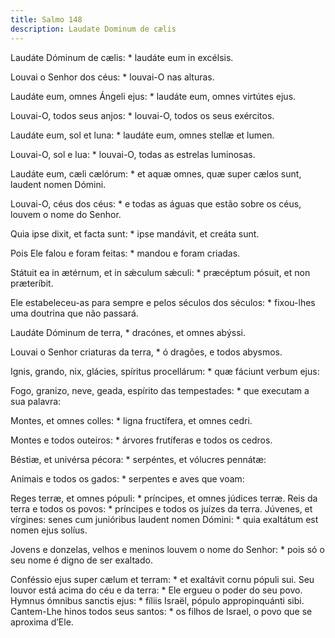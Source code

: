 ```yaml
---
title: Salmo 148
description: Laudate Dominum de cælis
---
```


<div class="side-by-side not-content">

Laudáte Dóminum de cælis: * laudáte eum in excélsis.

Louvai o Senhor dos céus: * louvai-O nas alturas.

Laudáte eum, omnes Ángeli ejus: * laudáte eum, omnes virtútes ejus.

Louvai-O, todos seus anjos: * louvai-O, todos os seus exércitos.

Laudáte eum, sol et luna: * laudáte eum, omnes stellæ et lumen.

Louvai-O, sol e lua: * louvai-O, todas as estrelas luminosas.

Laudáte eum, cæli cælórum: * et aquæ omnes, quæ super cælos sunt, laudent
    nomen Dómini.

Louvai-O, céus dos céus: * e todas as águas que estão sobre os céus, louvem
    o nome do Senhor.

Quia ipse dixit, et facta sunt: * ipse mandávit, et creáta sunt.

Pois Ele falou e foram feitas: * mandou e foram criadas.

Státuit ea in ætérnum, et in sǽculum sǽculi: * præcéptum pósuit, et non
    præteríbit.

Ele estabeleceu-as para sempre e pelos séculos dos séculos: * fixou-lhes uma
    doutrina que não passará.

Laudáte Dóminum de terra, * dracónes, et omnes abýssi.

Louvai o Senhor criaturas da terra, * ó dragões, e todos abysmos.

Ignis, grando, nix, glácies, spíritus procellárum: * quæ fáciunt verbum
    ejus:

Fogo, granizo, neve, geada, espírito das tempestades: * que executam a sua
    palavra:

Montes, et omnes colles: * ligna fructífera, et omnes cedri.

Montes e todos outeiros: * árvores frutíferas e todos os cedros.

Béstiæ, et univérsa pécora: * serpéntes, et vólucres pennátæ:

Animais e todos os gados: * serpentes e aves que voam:

Reges terræ, et omnes pópuli: * príncipes, et omnes júdices terræ.
  Reis da terra e todos os povos: * príncipes e todos os juízes da terra.
  Júvenes, et vírgines: senes cum junióribus laudent nomen Dómini: * quia
    exaltátum est nomen ejus solíus.

Jovens e donzelas, velhos e meninos louvem o nome do Senhor: * pois só o seu
    nome é digno de ser exaltado.

Conféssio ejus super cælum et terram: * et exaltávit cornu pópuli sui.
  Seu louvor está acima do céu e da terra: * Ele ergueu o poder do seu povo.
  Hymnus ómnibus sanctis ejus: * fíliis Israël, pópulo appropinquánti sibi.
  Cantem-Lhe hinos todos seus santos: * os filhos de Israel, o povo que se
    aproxima d’Ele.

</div>
